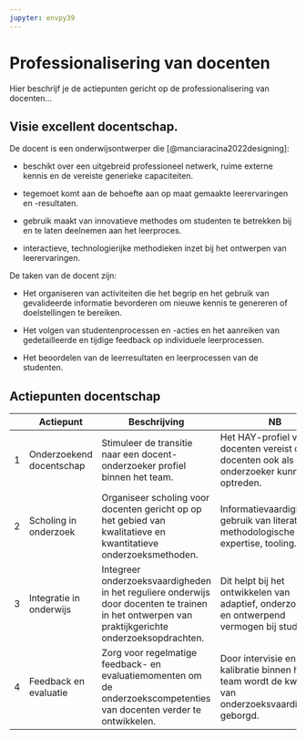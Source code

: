 ```yaml
---
jupyter: envpy39
---
```


# Professionalisering van docenten

Hier beschrijf je de actiepunten gericht op de professionalisering van docenten...

## Visie excellent docentschap.

De docent is een onderwijsontwerper die [@manciaracina2022designing]:

-   beschikt over een uitgebreid professioneel netwerk, ruime externe kennis en de vereiste generieke capaciteiten.

-   tegemoet komt aan de behoefte aan op maat gemaakte leerervaringen en -resultaten.

-   gebruik maakt van innovatieve methodes om studenten te betrekken bij en te laten deelnemen aan het leerproces.

-   interactieve, technologierijke methodieken inzet bij het ontwerpen van leerervaringen.

De taken van de docent zijn:

-   Het organiseren van activiteiten die het begrip en het gebruik van gevalideerde informatie bevorderen om nieuwe kennis te genereren of doelstellingen te bereiken.

-   Het volgen van studentenprocessen en -acties en het aanreiken van gedetailleerde en tijdige feedback op individuele leerprocessen.

-   Het beoordelen van de leerresultaten en leerprocessen van de studenten.

## Actiepunten docentschap

|     | Actiepunt                | Beschrijving                                                                                                                                     | NB                                                                                                   |
|-----|--------------------------|--------------------------------------------------------------------------------------------------------------------------------------------------|------------------------------------------------------------------------------------------------------|
| 1   | Onderzoekend docentschap | Stimuleer de transitie naar een docent-onderzoeker profiel binnen het team.                                                                      | Het HAY-profiel voor docenten vereist dat docenten ook als onderzoeker kunnen optreden.              |
| 2   | Scholing in onderzoek    | Organiseer scholing voor docenten gericht op op het gebied van kwalitatieve en kwantitatieve onderzoeksmethoden.                                 | Informatievaardigheden, gebruik van literatuur, methodologische expertise, tooling.                  |
| 3   | Integratie in onderwijs  | Integreer onderzoeksvaardigheden in het reguliere onderwijs door docenten te trainen in het ontwerpen van praktijkgerichte onderzoeksopdrachten. | Dit helpt bij het ontwikkelen van adaptief, onderzoekend en ontwerpend vermogen bij studenten.       |
| 4   | Feedback en evaluatie    | Zorg voor regelmatige feedback- en evaluatiemomenten om de onderzoekscompetenties van docenten verder te ontwikkelen.                            | Door intervisie en kalibratie binnen het team wordt de kwaliteit van onderzoeksvaardigheden geborgd. |
